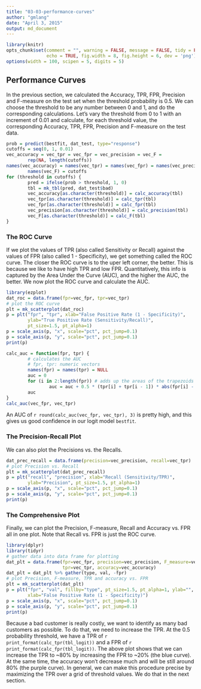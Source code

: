 ```yaml
---
title: "03-03-performance-curves"
author: "gmlang"
date: "April 3, 2015"
output: md_document
---
```


```r
library(knitr)
opts_chunk$set(comment = "", warning = FALSE, message = FALSE, tidy = FALSE,
               echo = TRUE, fig.width = 8, fig.height = 6, dev = 'png')
options(width = 100, scipen = 5, digits = 5)
```

## Performance Curves

In the previous section, we calculated the Accuracy, TPR, FPR, Precision and F-measure on the test set when the threshold probability is 0.5. We can choose the threshold to be any number between 0 and 1, and do the corresponding calculations. Let's vary the threshold from 0 to 1 with an increment of 0.01 and calculate, for each threshold value, the corresponding Accuracy, TPR, FPR, Precision and F-measure on the test data.

```r
prob = predict(bestfit, dat_test, type="response")
cutoffs = seq(0, 1, 0.01)
vec_accuracy = vec_tpr = vec_fpr = vec_precision = vec_F = 
        rep(NA, length(cutoffs))
names(vec_accuracy) = names(vec_tpr) = names(vec_fpr) = names(vec_precision) = 
        names(vec_F) = cutoffs
for (threshold in cutoffs) {
        pred = ifelse(prob > threshold, 1, 0)
        tbl = mk_tbl(pred, dat_test$bad)
        vec_accuracy[as.character(threshold)] = calc_accuracy(tbl)
        vec_tpr[as.character(threshold)] = calc_tpr(tbl)
        vec_fpr[as.character(threshold)] = calc_fpr(tbl)
        vec_precision[as.character(threshold)] = calc_precision(tbl)
        vec_F[as.character(threshold)] = calc_F(tbl)
}
```

### The ROC Curve

If we plot the values of TPR (also called Sensitivity or Recall) against the values of FPR (also called 1 - Specificity), we get something called the ROC curve. The closer the ROC curve is to the uper left corner, the better. This is because we like to have high TPR and low FPR. Quantitatively, this info is captured by the Area Under the Curve (AUC), and the higher the AUC, the better. We now plot the ROC curve and calculate the AUC.

```r
library(ezplot)
dat_roc = data.frame(fpr=vec_fpr, tpr=vec_tpr)
# plot the ROC curve
plt = mk_scatterplot(dat_roc)
p = plt("fpr", "tpr", xlab="False Positive Rate (1 - Specificity)", 
        ylab="True Positive Rate (Sensitivity/Recall)",
        pt_size=1.5, pt_alpha=1)
p = scale_axis(p, "x", scale="pct", pct_jump=0.1)
p = scale_axis(p, "y", scale="pct", pct_jump=0.1)
print(p)
```

```r
calc_auc = function(fpr, tpr) {
        # calculates the AUC
        # fpr, tpr: numeric vectors
        names(fpr) = names(tpr) = NULL
        auc = 0
        for (i in 2:length(fpr)) # adds up the areas of the trapezoids 
                auc = auc + 0.5 * (tpr[i] + tpr[i - 1]) * abs(fpr[i] - fpr[i - 1])
        auc
}
calc_auc(vec_fpr, vec_tpr)
```

An AUC of `r round(calc_auc(vec_fpr, vec_tpr), 3)` is pretty high, and this gives us good confidence in our logit model `bestfit`.

### The Precision-Recall Plot

We can also plot the Precisions vs. the Recalls.

```r
dat_prec_recall = data.frame(precision=vec_precision, recall=vec_tpr)
# plot Precision vs. Recall
plt = mk_scatterplot(dat_prec_recall)
p = plt("recall", "precision", xlab="Recall (Sensitivity/TPR)", 
        ylab="Precision", pt_size=1.5, pt_alpha=1)
p = scale_axis(p, "x", scale="pct", pct_jump=0.1)
p = scale_axis(p, "y", scale="pct", pct_jump=0.1)
print(p)
```

### The Comprehensive Plot

Finally, we can plot the Precision, F-measure, Recall and Accuracy vs. FPR all in one plot. Note that Recall vs. FPR is just the ROC curve.

```r
library(dplyr)
library(tidyr)
# gather data into data frame for plotting
dat_plt = data.frame(fpr=vec_fpr, precision=vec_precision, F_measure=vec_F,
                     tpr=vec_tpr, accuracy=vec_accuracy)
dat_plt = dat_plt %>% gather(type, val, -fpr)
# plot Precision, F-measure, TPR and accuracy vs. FPR
plt = mk_scatterplot(dat_plt)
p = plt("fpr", "val", fillby="type", pt_size=1.5, pt_alpha=1, ylab="", 
        xlab="False Positive Rate (1 - Specificity)") 
p = scale_axis(p, "x", scale="pct", pct_jump=0.1)
p = scale_axis(p, "y", scale="pct", pct_jump=0.1)
print(p)
```

Because a bad customer is really costly, we want to identify as many bad customers as possible. To do that, we need to increase the TPR. At the 0.5 probability threshold, we have a TPR of `r print_format(calc_tpr(tbl_logit))` and a FPR of `r print_format(calc_fpr(tbl_logit))`. The above plot shows that we can increase the TPR to ~80% by increasing the FPR to ~20% (the blue curve). At the same time, the accuracy won't decrease much and will be still around 80% (the purple curve). In general, we can make this procedure precise by maximizing the TPR over a grid of threshold values. We do that in the next section.
